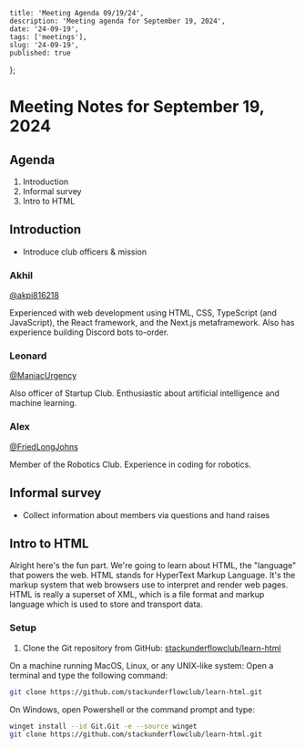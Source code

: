 	title: 'Meeting Agenda 09/19/24',
	description: 'Meeting agenda for September 19, 2024',
	date: '24-09-19',
	tags: ['meetings'],
	slug: '24-09-19',
	published: true
};

# Meeting Notes for September 19, 2024

## Agenda

1. Introduction
2. Informal survey
3. Intro to HTML

## Introduction

- Introduce club officers & mission

### Akhil

[@akpi816218](https://github.com/akpi816218)

Experienced with web development using HTML, CSS, TypeScript (and JavaScript), the React framework, and the Next.js metaframework. Also has experience building Discord bots to-order.

### Leonard

[@ManiacUrgency](https://github.com/ManiacUrgency)

Also officer of Startup Club. Enthusiastic about artificial intelligence and machine learning.

### Alex

[@FriedLongJohns](https://github.com/FriedLongJohns)

Member of the Robotics Club. Experience in coding for robotics.

## Informal survey

- Collect information about members via questions and hand raises

## Intro to HTML

Alright here's the fun part. We're going to learn about HTML, the "language" that powers the web. HTML stands for HyperText Markup Language. It's the markup system that web browsers use to interpret and render web pages. HTML is really a superset of XML, which is a file format and markup language which is used to store and transport data.

### Setup

1. Clone the Git repository from GitHub: [stackunderflowclub/learn-html](https://github.com/stackunderflowclub/learn-html)

On a machine running MacOS, Linux, or any UNIX-like system: Open a terminal and type the following command:

```bash
git clone https://github.com/stackunderflowclub/learn-html.git
```

On Windows, open Powershell or the command prompt and type:

```bash
winget install --id Git.Git -e --source winget
git clone https://github.com/stackunderflowclub/learn-html.git
```
